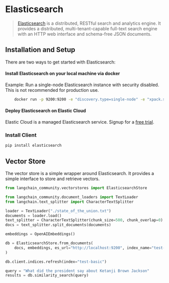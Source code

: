 # Elasticsearch

> [Elasticsearch](https://www.elastic.co/elasticsearch/) is a distributed, RESTful search and analytics engine.
> It provides a distributed, multi-tenant-capable full-text search engine with an HTTP web interface and schema-free
> JSON documents.

## Installation and Setup

There are two ways to get started with Elasticsearch:

#### Install Elasticsearch on your local machine via docker

Example: Run a single-node Elasticsearch instance with security disabled. This is not recommended for production use.

```bash
    docker run -p 9200:9200 -e "discovery.type=single-node" -e "xpack.security.enabled=false" -e "xpack.security.http.ssl.enabled=false" docker.elastic.co/elasticsearch/elasticsearch:8.9.0
```

#### Deploy Elasticsearch on Elastic Cloud

Elastic Cloud is a managed Elasticsearch service. Signup for a [free trial](https://cloud.elastic.co/registration?utm_source=langchain&utm_content=documentation).

### Install Client

```bash
pip install elasticsearch
```

## Vector Store

The vector store is a simple wrapper around Elasticsearch. It provides a simple interface to store and retrieve vectors.

```python
from langchain_community.vectorstores import ElasticsearchStore

from langchain_community.document_loaders import TextLoader
from langchain.text_splitter import CharacterTextSplitter

loader = TextLoader("./state_of_the_union.txt")
documents = loader.load()
text_splitter = CharacterTextSplitter(chunk_size=500, chunk_overlap=0)
docs = text_splitter.split_documents(documents)

embeddings = OpenAIEmbeddings()

db = ElasticsearchStore.from_documents(
    docs, embeddings, es_url="http://localhost:9200", index_name="test-basic",
)

db.client.indices.refresh(index="test-basic")

query = "What did the president say about Ketanji Brown Jackson"
results = db.similarity_search(query)
```
